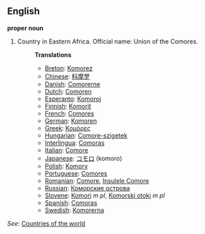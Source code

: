 ==English==

'''proper noun'''

# Country in Eastern Africa. Official name: Union of the Comores.
#:'''Translations'''
#:*[[Breton]]: [[Komorez]]
#:*[[Chinese]]: [[科摩罗]]
#:*[[Danish]]: [[Comorerne]]
#:*[[Dutch]]: [[Comoren]]
#:*[[Esperanto]]: [[Komoroj]]
#:*[[Finnish]]: [[Komorit]]
#:*[[French]]: [[Comores]]
#:*[[German]]: [[Komoren]]
#:*[[Greek]]: [[Κομόρες]]
#:*[[Hungarian]]: [[Comore-szigetek]]
#:*[[Interlingua]]: [[Comoras]]
#:*[[Italian]]: [[Comore]]
#:*[[Japanese]]: [[コモロ]] (komoro)
#:*[[Polish]]: [[Komory]]
#:*[[Portuguese]]: [[Comores]]
#:*[[Romanian]]: [[Comore]], [[Insulele Comore]]
#:*[[Russian]]: [[Коморские острова]]
#:*[[Slovene]]: [[Komori]] ''m pl'', [[Komorski otoki]] ''m pl''
#:*[[Spanish]]: [[Comoras]]
#:*[[Swedish]]: [[Komorerna]]

''See'': [[Countries of the world]]